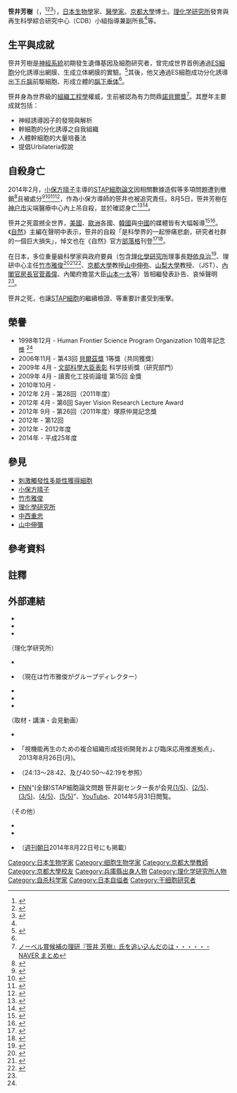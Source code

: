 {{noteTA
|1=zh-cn:博客; zh-tw:部落格; zh-hk:網誌; zh-sg:部落格;
}}
{{Infobox Scientist
|name = 笹井芳樹<br><small>{{lang|ja|笹井 芳樹（ささい よしき）}}</small>
|image = Yoshiki Sasai, circa 2012.jpg
|image_size = 250px
|caption = <small>2012年，[[國立衛生研究院_(美國)|美國衛生研究所]]</small>
|birth_name = 
|birth_date = {{Birth date|1962|3|5}}
|birth_place = {{JPN}}[[兵庫縣|兵庫縣]]
|death_date = {{Death date and age|2014|8|5|1962|3|5}} 
|death_place = {{JPN}}[[兵庫縣|兵庫縣]][[神户市|神户市]]
|death_cause = [[自殺|自殺]]（[[縊死|縊死]]）
|residence = {{JPN}}
|citizenship = 
|nationality = {{JPN}}
|field = [[細胞生物學|細胞生物學]]、[[組織工程學|組織工程學]]
|workplaces = [[京都大学|京都大学]]<br />[[加州大學洛杉磯分校|UCLA]]<br />[[理化学研究所|理化学研究所]]
|alma_mater = [[京都大学|京都大学]]
|doctoral_advisor = [[中西重忠|中西重忠]]
|academic_advisors = 
|doctoral_students =
|notable_students =
|known_for = 神經誘導因子的發現與解析<br />幹細胞研究
|influences = [[早石修|早石修]]<br />{{link-ja|岡田節人|岡田節人}}<br />{{tsl|en|Edward M. De Robertis|Edward M. De Robertis}}<br />[[山中伸弥|山中伸弥]]
|influenced = 高橋淳<br />{{link-ja|高橋政代|高橋政代}}<br />[[小保方晴子|小保方晴子]]
|awards = [[埃爾溫·貝爾茲|貝爾茲獎]]<br />文部科学大臣表彰科学技術奖<br />井上学術奖<br />塚原仲晃纪念奖<br />{{link-ja|武田医学奖|武田医学賞}}<br />{{link-ja|上原奖|上原賞}}
|author_abbreviation_bot = 
|author_abbreviation_zoo = 
|signature = 
|signature_alt = 
|footnotes = 
}}

'''笹井芳樹'''（{{jpn|j=笹井 芳樹|hg=ささい よしき|rm=Sasai Yoshiki}}，{{bd|1962年|3月5日|2014年|8月5日|Sasai Yoshiki}}<ref name=uehara2013>{{Cite press release|url=http://www.ueharazaidan.or.jp/H25/H25ueharasho.pdf|format=PDF|title=平成25年度上原賞受賞者|deadurl=yes|archiveurl=https://web.archive.org/web/20140808041756/http://www.ueharazaidan.or.jp/H25/H25ueharasho.pdf|archivedate=2014-08-08}}</ref><ref name=Asahi20140805>{{Cite news|url=http://www.asahi.com/articles/ASG853DJ9G85PIHB005.html |title=理研の笹井芳樹氏が自殺 先端医療センター関連施設内|newspaper=朝日新聞|date=2014-08-05|accessdate=2014-08-05}}</ref><ref name="kobe20140805">{{Cite news | url = http://www.kobe-np.co.jp/news/jiken/201408/0007208571.shtml | title = 理研の笹井氏が死亡、自殺か 小保方氏の指導役 | work = 神戸新聞NEXT | publisher = [[神戶新聞|神戶新聞]] | date = 2014-08-05 | accessdate = 2014-08-05 }}</ref>），[[日本|日本]][[生物學|生物學]]家、[[醫學家|醫學家]]。[[京都大學|京都大學]]博士{{Sfn|Y. Sasai|1993}}。[[理化学研究所|理化学研究所]]發育與再生科學綜合研究中心（CDB）小組指導兼副所長<ref name=uehara2013/>等。

== 生平與成就 ==
笹井芳樹是[[神經系統|神經系統]]初期發生遺傳基因及細胞研究者，曾完成世界首例通過[[胚性幹細胞|ES細胞]]分化誘導出網膜、生成立体網膜的實驗。<ref>{{cite journal en |author = 笹井芳樹 |title=培养皿里长出视网膜 |journal= 环球科学|volume= |issue=84 |pages=48-53 |id= |url= |accessdate= 2014-08-21 |quote= |date=2012年12月}}</ref>其後，他又通過ES細胞成功分化誘導出[[下丘腦|下丘腦]]前駆細胞、形成立體的[[腦下垂体|腦下垂体]]{{Sfn|iPS Trend(2)}}{{Sfn|iPS Trend(1)|2013}}<ref name=uehara2013/>。

笹井身為世界級的[[組織工程學|組織工程學]]權威，生前被認為有力問鼎[[諾貝爾獎|諾貝爾獎]]<ref>[http://matome.naver.jp/odai/2140720840720291901 ノーベル賞候補の理研『笹井 芳樹』氏を追い込んだのは・・・・・ - NAVER まとめ]</ref>。其歷年主要成就包括：
* 神經誘導因子的發現與解析
* 幹細胞的分化誘導之自我組織
* 人體幹細胞的大量培養法
* 提倡Urbilateria假說

== 自殺身亡 ==
2014年2月，[[小保方晴子|小保方晴子]]主導的[[刺激惹起性多能性獲得細胞|STAP細胞論文]]因相關數據造假等多項問題遭到撤銷<ref name=natureeditional20140702>{{Cite news|newspaper=NATURE EDITORIAL Sharing|title=STAP retracted - Two retractions highlight long-standing issues of trust and sloppiness that must be addressed|date=2014-07-02|url=http://www.nature.com/news/stap-retracted-1.15488|accessdate=2014-07-03}}</ref>且被處分<ref name=mainichi20140618>{{Cite news|newspaper=毎日新聞|title=STAP細胞:改革委員「疑惑後、理研の対応まずく」|date=2014-06-18|url=http://mainichi.jp/select/news/20140618k0000m040120000c.html|accessdate=2014-06-18|deadurl=yes|archiveurl=https://web.archive.org/web/20140709000842/http://mainichi.jp/select/news/20140618k0000m040120000c.html|archivedate=2014-07-09}}</ref><ref name=jiji20140702>{{Cite news|title=共著者ら「深くおわび」＝STAP論文撤回で|url=http://www.jiji.com/jc/c?g=soc_30&k=2014070200928|date=2014-07-02|newspaper=時事通信社|accessdate=2014-07-02|deadurl=yes|archiveurl=https://archive.is/20140705102923/http://www.jiji.com/jc/c?g=soc_30&k=2014070200928|archivedate=2014-07-05}}</ref><ref name=mainichi20140704>{{Cite news|title=STAP細胞:ネイチャー反省記事 過去の教訓生かされず|url=http://mainichi.jp/select/news/20140704k0000e040155000c.html|date=2014-07-04|newspaper=毎日新聞|accessdate=2014-07-04|deadurl=yes|archiveurl=https://web.archive.org/web/20140705141735/http://mainichi.jp/select/news/20140704k0000e040155000c.html|archivedate=2014-07-05}}</ref><ref name=ns20140727>{{Cite episode|title=調査報告STAP細胞 不正の深層|series=NHKスペシャル|network=[[NHK総合|NHK総合]]|airdate=2014-07-27|url=http://www.nhk.or.jp/special/detail/2014/0727/|access-date=2014-08-12|archive-url=https://web.archive.org/web/20140810175331/http://www.nhk.or.jp/special/detail/2014/0727/|archive-date=2014-08-10|dead-url=yes}}</ref>，作為小保方導師的笹井也被追究責任。8月5日，笹井芳樹在[[神户市|神户市]]尖端醫療中心內上吊自殺，並於{{link-ja|神戶市立醫療中心中央市民醫院|神戸市立医療センター中央市民病院}}確認身亡<ref>{{cite web|url=http://world.people.com.cn/n/2014/0805/c1002-25406076.html|title=卷入STAP细胞论文造假风波的日本研究者自杀|publisher=人民网-国际频道|author=赵松|date=2014年8月5日|language=Zh-hans|access-date=2014年8月21日|archive-url=https://web.archive.org/web/20140808040906/http://world.people.com.cn/n/2014/0805/c1002-25406076.html|archive-date=2014年8月8日|dead-url=yes}}</ref><ref name=ldn20140805>{{Cite news|url=http://news.livedoor.com/article/detail/9117337/|title=山中教授「大変残念」、若山教授も哀悼の言葉|date=2014-08-05|newspaper=livedoor news|accessdate=2014-08-08}}</ref>。

笹井之死震撼全世界，[[美國|美國]]、[[歐洲|歐洲]]各國、[[韓國|韓國]]與[[中國|中國]]的媒體皆有大幅報導<ref name=47news20140805>{{Cite news|url=http://www.47news.jp/CN/201408/CN2014080501002109.html|title=笹井氏自殺、「日本列島が衝撃」海外メディア報道|newspaper=共同通信|date=2014-08-05|accessdate=2014-08-06}}</ref><ref name=yahoo20140806>{{Cite news|url=http://www.j-cast.com/2014/08/06212508.html?p=all|title=笹井氏の自殺は「日本の伝統に従った」WSJ記事に「ミスリーディング」の指摘続々|author=J-CASTニュース|date=2014-08-06|newspaper=J-CASTニュース|accessdate=2014-08-13}}</ref>。《[[自然_(期刊)|自然]]》主編{{tsl|en|Philip Campbell (scientist)|Philip Campbell}}在聲明中表示，笹井的自殺「是科學界的一起慘痛悲劇，研究者社群的一個巨大損失」，悼文也在《自然》官方[[部落格|部落格]]刊登<ref>{{Cite web|url=http://blogs.nature.com/news/2014/08/researchers-death-shocks-japan.html|title=Researcher’s death shocks Japan|publisher=ネイチャー|date=2014-08-05|accessdate=2014-08-05|archive-date=2014-08-05|archive-url=https://web.archive.org/web/20140805123238/http://blogs.nature.com/news/2014/08/researchers-death-shocks-japan.html|dead-url=no}}</ref><ref name=sankei_nature>{{Cite news|url=http://sankei.jp.msn.com/affairs/news/140805/crm14080520450032-n1.htm|title=【理研・笹井氏自殺】「悲劇」「多大な損失」ネイチャー誌声明|date=2014-08-05|newspaper=産経新聞|accessdate=2014-08-06|deadurl=yes|archiveurl=https://web.archive.org/web/20140805153720/http://sankei.jp.msn.com/affairs/news/140805/crm14080520450032-n1.htm|archivedate=2014-08-05}}</ref>。

在日本，多位重量級科學家與政府要員（包含[[理化學研究所|理化學研究所]]理事長[[野依良治|野依良治]]<ref>{{Cite web|url=http://www3.riken.jp/stap/j/s18document16.pdf|format=PDF|title=笹井芳樹 発生・再生科学総合研究センター副センター長の訃報に接して|author=野依良治|publisher=理化学研究所|date=2014-08-05|accessdate=2014-08-05}}</ref>、理研中心主任[[竹市雅俊|竹市雅俊]]<ref>{{Cite web|url=http://www3.riken.jp/stap/j/a3document17.pdf|format=PDF|title=笹井芳樹副センター長の訃報に接して|author=竹市雅俊|publisher=理化学研究所|date=2014-08-05|accessdate=2014-08-05}}</ref><ref>{{Cite news|url=http://mainichi.jp/feature/news/20140805mog00m040007000c.html |title=笹井氏自殺:理研会見一問一答(2)小保方氏は「ショックを受けている」2名が付き添いケア|newspaper=毎日新聞|date=2014-08-05|accessdate=2014-08-05}}</ref><ref>{{Cite news|url=http://mainichi.jp/feature/news/20140805mog00m040006000c.html |title=笹井氏自殺:理研会見一問一答(1)「疲労困憊、心身ともに疲れている状態だった」|newspaper=毎日新聞|date=2014-08-05|accessdate=2014-08-07}}</ref>、[[京都大學|京都大學]]教授[[山中伸弥|山中伸弥]]、[[山梨大學|山梨大學]]教授{{link-ja|若山照彥|若山照彦}}、{{link-ja|科學技術振興機構|科学技術振興機構}}（JST）、[[內閣官房長官|內閣官房長官]][[菅義偉|菅義偉]]、內閣府擔當大臣[[山本一太|山本一太]]等）皆相繼發表訃告、哀悼聲明<ref name=ldn20140805/>。

笹井之死，也讓[[STAP細胞|STAP細胞]]的繼續檢證、{{link-ja|神戶醫療產業都市構想|神戸医療産業都市構想}}等重要計畫受到衝擊。

== 榮譽 ==
*1998年12月 - Human Frontier Science Program Organization 10周年記念獎 <ref name=jst_advisor/>
*2006年11月 - 第43回 [[埃爾溫·貝爾茲|貝爾茲獎]] 1等獎（共同獲獎） {{refnest|group="注"|2006年の第43回は『感覚器の医学－基礎と臨床－』の分野が対象。「再生医学による重症角膜疾患の新規治療法開発への戦略的研究」というテーマで、[[京都府立医科大学|京都府立医科大学]]、[[同志社大学|同志社大学]]、[[理化学研究所|理化学研究所]]の研究グループと共同で受賞した。なお、理化学研究所のメンバーは上野盛夫と笹井<ref>{{Cite web|url=http://www.boehringer-ingelheim.jp/research_development/awards_fellowships/baelz/former-treatise/record-5.html|title=ベルツ賞> これまでの受賞論文> 第41回～45回の受賞論文|author=ベルツ賞事務局|publisher=Boehringer Ingelheim|accessdate=2014-08-02|deadurl=yes|archiveurl=https://web.archive.org/web/20140810201808/http://www.boehringer-ingelheim.jp/research_development/awards_fellowships/baelz/former-treatise/record-5.html|archivedate=2014-08-10}}</ref>。}}
*2009年 4月 - [[文部科學大臣表彰|文部科學大臣表彰]] 科学技術獎（研究部門） {{refnest|group="注"|name=monka2009|受賞テーマ「多能性幹細胞から多様な神経細胞への系統的分化誘導の研究」<ref>{{Cite web|url=http://www.riken.jp/pr/topics/2009/20090415/|title=文部科学大臣表彰の受賞について|date=2009-04-15|publisher=理化学研究所|accessdate=2014-08-02}}</ref><ref>{{Cite web|url=http://www.mext.go.jp/b_menu/houdou/21/04/__icsFiles/afieldfile/2009/04/06/1259919_1.pdf|format=PDF|title=平成21年度科学技術分野の文部科学大臣表彰|publisher=[[文部科学省|文部科学省]]|accessdate=2014-08-02|deadurl=yes|archiveurl=https://web.archive.org/web/20130119143129/http://www.mext.go.jp/b_menu/houdou/21/04/__icsFiles/afieldfile/2009/04/06/1259919_1.pdf|archivedate=2013-01-19}}</ref>}}
*2009年 4月 - 讀賣化工技術論壇 第15回 金獎 {{refnest|group="注"|name=yomiuri2009|受賞テーマ「ヒトのES細胞 （胚性幹細胞）から層構造を持った大脳皮質組織の産生に世界で初めて成功」<ref>{{Cite web|url=http://info.yomiuri.co.jp/yri/techno-forum/medalistLIST.htm|title=読売テクノ・フォーラム> ゴールド・メダル受賞者一覧|publisher=読売新聞|work=調査研究本部|accessdate=2014-08-02|deadurl=yes|archiveurl=https://web.archive.org/web/20140808050303/http://info.yomiuri.co.jp/yri/techno-forum/medalistLIST.htm|archivedate=2014-08-08}}</ref>}}
*2010年10月 - {{link-ja|大阪科學獎|大阪科学賞}} {{refnest|group="注"|受賞テーマ「脳発生の制御原理の解明と試験管内再現」<ref name=osaka2010>{{Cite web|url=http://www.riken.jp/pr/topics/2010/20100917/|title=笹井芳樹グループディレクターが大阪科学賞を受賞決定|date=2010-09-25|publisher=理化学研究所|accessdate=2014-08-02}}</ref>}}
*2012年 2月 - 第28回（2011年度）{{link-ja|井上學術獎|井上学術賞}} {{refnest|group="注"|name=inoue2011|受賞テーマ「自己組織化による中枢神経系の発生制御の試験管内再現」<ref>{{Cite press release|url=http://www.inoue-zaidan.or.jp/cmsdesigner/dlfile.php?entryname=f&entryid=00001&fileid=00000009&/%B0%E6%BE%E5%B3%D8%BD%D1%BE%DE%BC%F5%BE%DE%BC%D4%B0%EC%CD%F7%C2%E8%A3%B2%A3%B6%B2%F3%A4%AB%A4%E9.pdf|format=PDF|title=井上学術賞受賞者一覧|accessdate=2014-08-02}}</ref>}}
*2012年 4月 - 第6回 Sayer Vision Research Lecture Award {{refnest|group="注"|name=nih2012|受賞テーマ“Self-organization of neural structures in three-dimensional stem cell cultures”、[[アメリカ国立衛生研究所|米国NIH]]財団<ref>{{Cite web|url=http://www.nei.nih.gov/news/stemcells/|title=Second Symposium on Stem Cells|publisher=National Eye Institute|accessdate=2014-08-02}}</ref>}}
*2012年 9月 - 第26回（2011年度）塚原仲晃記念獎 {{refnest|group="注"|name=tsukahara2011|受賞テーマ「脳発生の試験管内再現による制御機序の研究」<ref>{{Cite web|url=http://www.bs-f.jp/tsukahara_title.html|title=塚原仲晃記念賞受賞者および研究テーマ|publisher=ブレインサイエンス振興財団|accessdate=2014-08-02}}</ref>}}
*2012年 - 第12回 {{link-ja|山崎貞一獎|山崎貞一賞}} {{refnest|group="注"|name=yamasaki2012|受賞テーマ「多能性幹細胞からの自己組織化による脳および感覚組織の3次元形成とその原理」<ref name=prize2012>{{Cite web|url=http://www.riken.jp/pr/topics/2012/20120928/|title=笹井 芳樹グループディレクターが「山崎貞一賞」および「武田医学賞」を受賞|date=2012-09-28|publisher=理化学研究所|accessdate=2014-08-02}}</ref>}}
*2012年 - 2012年度 {{link-ja|武田醫學獎|武田医学賞}} {{refnest|group="注"|name=takeda2012|受賞テーマ「器官発生の機序解明と試験管内再現」<ref name=prize2012/>}}
*2014年 - 平成25年度 {{link-ja|上原獎|上原賞}} {{refnest|group="注"|name=uehara2014|受賞テーマ「幹細胞の自己組織化による臓器形成の自律制御原理の研究」<ref>{{Cite web|url=http://www.ueharazaidan.or.jp/|title=上原賞受賞|publisher=公益財団法人 上原記念生命科学財団|accessdate=2014-08-02}}</ref>}}

== 參見 ==
* [[刺激觸發性多能性獲得細胞|刺激觸發性多能性獲得細胞]]
* [[小保方晴子|小保方晴子]]
* [[竹市雅俊|竹市雅俊]]
* [[理化學研究所|理化學研究所]]
* [[中西重忠|中西重忠]]
* [[山中伸彌|山中伸彌]]

== 參考資料 ==
{{Reflist}}

== 註釋 ==
{{Reflist|group="注"}}

== 外部連結 ==
*{{Cite web|url=http://www.cdb.riken.jp/sasai/sasaipage.html|title=Profile 笹井 芳樹 Yoshiki Sasai (M.D., Ph.D.)|work=Member|publisher=Organogenesis Neurogenesis Group|accessdate=2014-08-02|ref={{Sfnref|笹井研究室笹井芳樹| }}|deadurl=yes|archiveurl=https://web.archive.org/web/20140311070821/http://www.cdb.riken.jp/sasai/sasaipage.html|archivedate=2014-03-11}}
*{{Cite web|url=http://www.cdb.riken.jp/sasai/|title=理化学研究所・器官発生研究グループ 笹井研究室|publisher=理化学研究所 発生・再生科学総合研究センター|accessdate=2014-07-27|deadurl=yes|archiveurl=https://web.archive.org/web/20140309173143/http://www.cdb.riken.jp/sasai/|archivedate=2014-03-09}}
*{{Cite web|url=http://www.cdb.riken.jp/hsct/index.html|title=理研CDB ヒト幹細胞研究支援ユニット|publisher=理化学研究所 発生・再生科学総合研究センター|accessdate=2014-08-10}}{{dead link|date=2018年4月 |bot=InternetArchiveBot |fix-attempted=yes }}

（理化学研究所）
*{{Cite web|url=http://www.riken.jp/research/labs/cdb/organogen_neurogen/|title=器官発生研究グルー プグループディレクター 笹井 芳樹 (M.D., Ph.D.)|publisher=理化学研究所|accessdate=2014-07-27|archive-url=https://web.archive.org/web/20140715112423/http://www.riken.jp/research/labs/cdb/organogen_neurogen/|archive-date=2014-07-15|dead-url=yes}}
*{{Cite web|url=http://www.cdb.riken.jp/jp/02_research/0201_core05.html|title=器官発生研究グループ|publisher=理化学研究所 発生・再生科学総合研究センター|accessdate=2014-08-09}}（現在は竹市雅俊がグループディレクター）
*{{Cite web|url=http://www.cdb.riken.jp/jp/02_research/0203_support03.html|title=幹細胞研究支援・開発室 (笹井 芳樹)|publisher=理化学研究所 発生・再生科学総合研究センター|accessdate=2014-08-09}}
*{{Cite web |url=http://www.riken.jp/pr/topics/2014/20140327_1/ |title=研究論文（STAP細胞）に関する情報等について|publisher=[[理化学研究所|理化学研究所]]|accessdate=2014-07-27}}
*{{Cite web |url=http://www.riken.jp/pr/topics/2014/20140805_1/ |title=訃報| publisher=理化学研究所|accessdate=2014-08-07}}

（取材・講演・会見動画）
*{{Cite web|url=https://www.youtube.com/watch?v=DEoFfLAmWDw|title=［ScienceNews］(9)再生医療最前線 世界初！ES細胞から網膜組織|author=jstsciencechannel |publisher=YouTube|accessdate=2014-08-18}}
*{{Cite web|title=iPS再生医療 講演 笹井芳樹|author=JST Channel|url=https://www.youtube.com/watch?v=NND1DUDUgb0|publisher=YouTube|accessdate=2014-07-23}}「視機能再生のための複合組織形成技術開発および臨床応用推進拠点」、2013年8月26日(月)。
*{{Cite web|title=iPS再生医療 講演者らによるQ&A|author=JST Channel|publisher=YouTube|url=http://www.youtube.com/watch?v=nfugdtAMV6Q|accessdate=2014-07-12}}（24:13～28:42、及び40:50～42:19を参照）
* [[フジニュースネットワーク|FNN]]“(全録)STAP細胞論文問題 笹井副センター長が会見[https://www.youtube.com/watch?v=vyzzGgP0_rg (1/5)]、[https://www.youtube.com/watch?v=9SIBR1QyBj0 (2/5)]、[https://www.youtube.com/watch?v=WrebFLEjCgE (3/5)]、[https://www.youtube.com/watch?v=8Vf3KGC-WJA (4/5)]、[https://www.youtube.com/watch?v=fgBL6ULjak4 (5/5)]”、[[YouTube|YouTube]]、2014年5月31日閲覧。

（その他）
*{{Cite web|url=http://ggsoku.com/tech/requiescat-in-pace-yoshiki-sasai/|title=笹井芳樹博士が科学界に遺した、偉大な業績まとめ|date=2014-08-07|publisher=GGSOKU（ガジェット速報）|work=Technity|accessdate=2014-08-08|deadurl=yes|archiveurl=https://web.archive.org/web/20140808062254/http://ggsoku.com/tech/requiescat-in-pace-yoshiki-sasai/|archivedate=2014年8月8日|df=}}
*{{Cite web|url=http://togetter.com/li/702965?page=1|title=笹井先生の業績|author=glasscatfish|publisher=togetter|accessdate=2014-08-10}}
*{{Cite news|url=http://news.nifty.com/cs/magazine/detail/asahi-20140813-01/1.htm|title=自殺直前、行方不明になっていた「元気ではないけど、生きています」笹井氏 最後のメール|date=2014-08-13|newspaper=Nifty News|accessdate=2014-08-13|deadurl=yes|archiveurl=https://web.archive.org/web/20140813044535/http://news.nifty.com/cs/magazine/detail/asahi-20140813-01/1.htm|archivedate=2014-08-13}}（[[週刊朝日|週刊朝日]]2014年8月22日号にも掲載）

{{DEFAULTSORT:Sasai Yoshiki}}
[[Category:日本生物学家|Category:日本生物学家]]
[[Category:细胞生物学家|Category:细胞生物学家]]
[[Category:京都大學教師|Category:京都大學教師]]
[[Category:京都大學校友|Category:京都大學校友]]
[[Category:兵庫縣出身人物|Category:兵庫縣出身人物]]
[[Category:理化学研究所人物|Category:理化学研究所人物]]
[[Category:自杀科学家|Category:自杀科学家]]
[[Category:日本自缢者|Category:日本自缢者]]
[[Category:干细胞研究者|Category:干细胞研究者]]